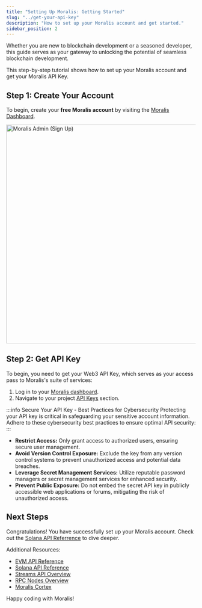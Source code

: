 ```yaml
---
title: "Setting Up Moralis: Getting Started"
slug: "../get-your-api-key"
description: "How to set up your Moralis account and get started."
sidebar_position: 2
---
```


Whether you are new to blockchain development or a seasoned developer, this guide serves as your gateway to unlocking the potential of seamless blockchain development.

This step-by-step tutorial shows how to set up your Moralis account and get your Moralis API Key.


## Step 1: Create Your Account

To begin, create your **free Moralis account** by visiting the [Moralis Dashboard](https://admin.moralis.com/register).

<img loading="eager" alt="Moralis Admin (Sign Up)" src="/img/content/d8b5b3d-Screen_Shot_2022-10-24_at_14.45.21.webp" width="1024" height="582" />

## Step 2: Get API Key

To begin, you need to get your Web3 API Key, which serves as your access pass to Moralis's suite of services:

1. Log in to your [Moralis dashboard](https://admin.moralis.com/).
2. Navigate to your project [API Keys](https://admin.moralis.com/api-keys) section.

:::info Secure Your API Key - Best Practices for Cybersecurity
Protecting your API key is critical in safeguarding your sensitive account information. Adhere to these cybersecurity best practices to ensure optimal API security:
:::

- **Restrict Access:** Only grant access to authorized users, ensuring secure user management.
- **Avoid Version Control Exposure:** Exclude the key from any version control systems to prevent unauthorized access and potential data breaches.
- **Leverage Secret Management Services:** Utilize reputable password managers or secret management services for enhanced security.
- **Prevent Public Exposure:** Do not embed the secret API key in publicly accessible web applications or forums, mitigating the risk of unauthorized access.



## Next Steps

Congratulations! You have successfully set up your Moralis account. Check out the [Solana API Referrence](/web3-data-api/solana/api-reference) to dive deeper.

Additional Resources:

<ul>
<li><a href="/web3-data-api/evm/api-reference">EVM API Reference</a></li>
<li><a href="/web3-data-api/solana/api-reference">Solana API Reference</a></li>
<li><a href="/streams-api/evm">Streams API Overview</a></li>
<li><a href="/rpc-nodes">RPC Nodes Overview</a></li>
<li><a href="/cortex">Moralis Cortex</a></li>
</ul>

Happy coding with Moralis!
